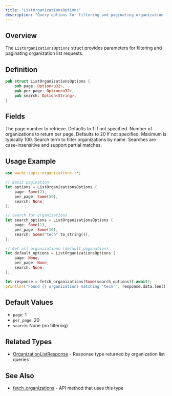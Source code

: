 ```yaml
---
title: "ListOrganizationsOptions"
description: "Query options for filtering and paginating organization lists"
---
```


## Overview

The `ListOrganizationsOptions` struct provides parameters for filtering and paginating organization list requests.

## Definition

```rust
pub struct ListOrganizationsOptions {
    pub page: Option<u32>,
    pub per_page: Option<u32>,
    pub search: Option<String>,
}
```

## Fields

<ParamField path="page" type="Option<u32>">
  The page number to retrieve. Defaults to 1 if not specified.
</ParamField>

<ParamField path="per_page" type="Option<u32>">
  Number of organizations to return per page. Defaults to 20 if not specified. Maximum is typically 100.
</ParamField>

<ParamField path="search" type="Option<String>">
  Search term to filter organizations by name. Searches are case-insensitive and support partial matches.
</ParamField>

## Usage Example

```rust
use wacht::api::organizations::*;

// Basic pagination
let options = ListOrganizationsOptions {
    page: Some(2),
    per_page: Some(50),
    search: None,
};

// Search for organizations
let search_options = ListOrganizationsOptions {
    page: Some(1),
    per_page: Some(10),
    search: Some("tech".to_string()),
};

// Get all organizations (default pagination)
let default_options = ListOrganizationsOptions {
    page: None,
    per_page: None,
    search: None,
};

let response = fetch_organizations(Some(search_options)).await?;
println!("Found {} organizations matching 'tech'", response.data.len());
```

## Default Values

- `page`: 1
- `per_page`: 20
- `search`: None (no filtering)

## Related Types

- [OrganizationListResponse](/rust-sdk/types/organization-list-response) - Response type returned by organization list queries

## See Also

- [fetch_organizations](/rust-sdk/api/fetch-organizations) - API method that uses this type
